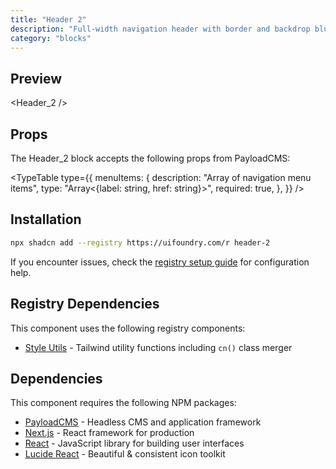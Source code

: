 ```yaml
---
title: "Header 2"
description: "Full-width navigation header with border and backdrop blur effects"
category: "blocks"
---
```


## Preview

<Header_2 />

## Props

The Header_2 block accepts the following props from PayloadCMS:

<TypeTable
  type={{
    menuItems: {
      description: "Array of navigation menu items",
      type: "Array<{label: string, href: string}>",
      required: true,
    },
  }}
/>

## Installation

```bash
npx shadcn add --registry https://uifoundry.com/r header-2
```

If you encounter issues, check the [registry setup guide](/docs/guides/registry-setup) for configuration help.

## Registry Dependencies

This component uses the following registry components:

- [Style Utils](/docs/lib/style-utils) - Tailwind utility functions including `cn()` class merger

## Dependencies

This component requires the following NPM packages:

- [PayloadCMS](https://github.com/payloadcms/payload) - Headless CMS and application framework
- [Next.js](https://github.com/vercel/next.js) - React framework for production
- [React](https://github.com/facebook/react) - JavaScript library for building user interfaces
- [Lucide React](https://github.com/lucide-icons/lucide/tree/main/packages/lucide-react) - Beautiful & consistent icon toolkit
